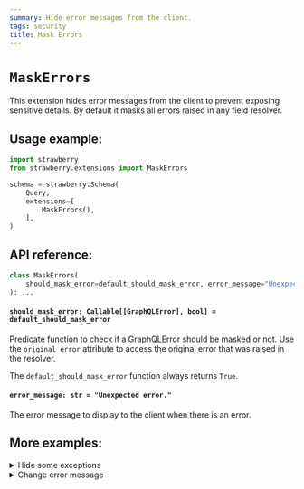 ```yaml
---
summary: Hide error messages from the client.
tags: security
title: Mask Errors
---
```


# `MaskErrors`

This extension hides error messages from the client to prevent exposing
sensitive details. By default it masks all errors raised in any field resolver.

## Usage example:

```python
import strawberry
from strawberry.extensions import MaskErrors

schema = strawberry.Schema(
    Query,
    extensions=[
        MaskErrors(),
    ],
)
```

## API reference:

```python
class MaskErrors(
    should_mask_error=default_should_mask_error, error_message="Unexpected error."
): ...
```

#### `should_mask_error: Callable[[GraphQLError], bool] = default_should_mask_error`

Predicate function to check if a GraphQLError should be masked or not. Use the
`original_error` attribute to access the original error that was raised in the
resolver.

<Note>


The `default_should_mask_error` function always returns `True`.

</Note>


#### `error_message: str = "Unexpected error."`

The error message to display to the client when there is an error.

## More examples:

<details>
  <summary>Hide some exceptions</summary>


```python
import strawberry
from strawberry.extensions import MaskErrors
from graphql.error import GraphQLError


class VisibleError(Exception):
    pass


def should_mask_error(error: GraphQLError) -> bool:
    original_error = error.original_error
    if original_error and isinstance(original_error, VisibleError):
        return False

    return True


schema = strawberry.Schema(
    Query,
    extensions=[
        MaskErrors(should_mask_error=should_mask_error),
    ],
)
```

</details>


<details>
  <summary>Change error message</summary>


```python
import strawberry
from strawberry.extensions import MaskErrors

schema = strawberry.Schema(
    Query,
    extensions=[
        MaskErrors(error_message="Oh no! An error occured. Very sorry about that."),
    ],
)
```

</details>